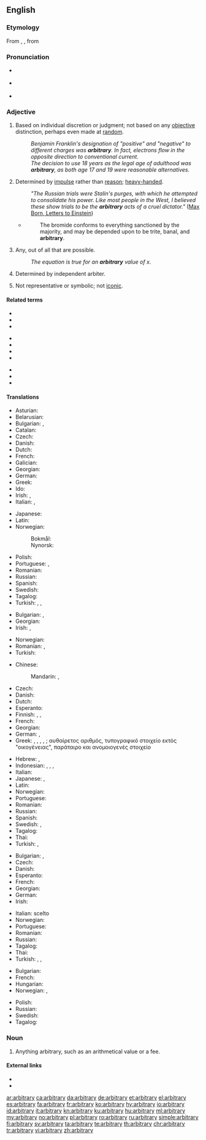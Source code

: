 ==English==
{{was wotd|2006|December|4}}

===Etymology===
From {{etyl|enm|en}} {{m|enm|arbitrarie}}, {{etyl|la|en}} {{m|la|arbitrarius||arbitrary, uncertain}}, from {{m|la|arbiter||witness, on-looker, listener, judge, overseer}}

===Pronunciation===
* {{a|RP}} {{IPA|/ˈɑː.bɪ.tʃ(ɹə).ɹi/|lang=en}}
* {{a|US|Canada}} {{IPA|/ˈɑɹ.bɪ.t(ʃ)ɹɛ(ə).ɹi/|lang=en}}
* {{audio|en-us-arbitrary.ogg|Audio (US)|lang=en}}

===Adjective===
{{wikipedia|arbitrariness}}
{{en-adj}}

# {{lb|en|usually|of a decision}} Based on individual discretion or judgment; not based on any [[objective]] distinction, perhaps even made at [[random]].
#: ''Benjamin Franklin's designation of "positive" and "negative" to different charges was '''arbitrary'''. In fact, electrons flow in the opposite direction to conventional current.''
#: ''The decision to use 18 years as the legal age of adulthood was '''arbitrary''', as both age 17 and 19 were reasonable alternatives.''
# Determined by [[impulse]] rather than [[reason]]; [[heavy-handed]].
#: ''"The Russian trials were Stalin's purges, with which he attempted to consolidate his power. Like most people in the West, I believed these show trials to be the '''arbitrary''' acts of a cruel dictator."'' ([http://en.wikiquote.org/wiki/Einstein Max Born, Letters to Einstein])
#* {{w|Frank Gelett Burgess}}
#*: The bromide conforms to everything sanctioned by the majority, and may be depended upon to be trite, banal, and '''arbitrary'''.
# {{lb|en|mathematics}} Any, out of all that are possible.
#: ''The equation is true for an '''arbitrary''' value of x.''
# Determined by independent arbiter.
# {{lb|en|linguistics}} Not representative or symbolic; not [[iconic]].

====Related terms====
{{rel-top3}}
* {{l|en|arbit}}
* {{l|en|arbiter}}
* {{l|en|arbitrable}}
{{rel-mid3}}
* {{l|en|arbitrage}}
* {{l|en|arbitrarily}}
* {{l|en|arbitrariness}}
* {{l|en|arbitrary and capricious}}
{{rel-mid3}}
* {{l|en|arbitrate}}
* {{l|en|arbitration}}
* {{l|en|arbitrator}}
{{rel-bottom}}

====Translations====
{{trans-top|based on individual discretion or judgment}}
* Asturian: {{t|ast|arbitrariu}}
* Belarusian: {{t|be|адво́льны|m|sc=Cyrl}}
* Bulgarian: {{t+|bg|произволен}}, {{t+|bg|своеволен}}
* Catalan: {{t+|ca|arbitrari}}
* Czech: {{t+|cs|libovolný|m}}
* Danish: {{t+|da|arbitrær}}
* Dutch: {{t+|nl|willekeurig}}
* French: {{t+|fr|arbitraire}}
* Galician: {{t|gl|arbitrario}}
* Georgian: {{t|ka|დაუსაბუთებელი}}
* German: {{t+|de|willkürlich}}
* Greek: {{t+|el|αυθαίρετος|sc=Grek}}
* Ido: {{t+|io|arbitriala}}
* Irish: {{t|ga|ar togradh}}, {{t|ga|aondeonach}}
* Italian: {{t+|it|arbitrario|m}}, {{t|it|arbitraria|f}}
{{trans-mid}}
* Japanese: {{t+|ja|恣意|tr=しいてきな, shiiteki-na|alt=恣意的な}}
* Latin: {{t|la|arbitrarius}}
* Norwegian:
*: Bokmål: {{t+|nb|vilkårlig}}
*: Nynorsk: {{t|nn|vilkårleg}}
* Polish: {{t+|pl|arbitralny|m}}
* Portuguese: {{t+|pt|arbitrário|m}}, {{t+|pt|arbitrária|f}}
* Romanian: {{t+|ro|arbitrar}}
* Russian: {{t+|ru|произво́льный}}
* Spanish: {{t+|es|arbitrario}}
* Swedish: {{t+|sv|godtycklig}}
* Tagalog: {{t|tl|alitakdain}}
* Turkish: {{t+|tr|keyfî}}, {{t|tr|isteğe bağlı}}, {{t+|tr|ihtiyarî}}
{{trans-bottom}}

{{trans-top|unrestrained by law; tyrannical}}
* Bulgarian: {{t+|bg|деспотичен}}, {{t+|bg|тираничен}}
* Georgian: {{t|ka|დესპოტური}}
* Irish: {{t|ga|ansmachtúil}}, {{t|ga|dírialta}}
{{trans-mid}}
* Norwegian: {{t+|no|vilkårlig}}
* Romanian: {{t+|ro|arbitrar}}, {{t+|ro|despotic}}
* Turkish: {{t|tr|re'sen}}
{{trans-bottom}}

{{trans-top|determined by impulse}}
* Chinese:
*: Mandarin: {{t+|cmn|任意|sc=Hani}}, {{t|cmn|随机决定|sc=Hani}}
* Czech: {{t|cs|náladový|m}}
* Danish: {{t|da|vilkårlig}}
* Dutch: {{t+|nl|willekeurig}}
* Esperanto: {{t|eo|hazarda}}
* Finnish: {{t+|fi|mielivaltainen}}, {{t+|fi|umpimähkäinen}}, {{t|fi|omavaltainen}}
* French: {{t+|fr|arbitraire}}
* Georgian: {{t|ka|თვითნებური}}
* German: {{t+|de|willkürlich}}, {{t+|de|arbiträr}}
* Greek: {{qualifier|adjective}} {{t+|el|αυθαίρετος}}, {{t+|el|δεσποτικός}}, {{t+|el|αυταρχικός}}, {{t+|el|παρορμητικός}}, {{t+|el|αυθόρμητος}}; {{qualifier|noun}} αυθαίρετος αριθμός, τυπογραφικό στοιχείο εκτός "οικογένειας", παράταιρο και ανομοιογενές στοιχείο
{{trans-mid}}
* Hebrew: {{t|he|שרירותי|tr=shriruty|m}}, {{t|he|שרירותית|tr=shrirutyt|f}}
* Indonesian: {{t+|id|sembarang}}, {{t+|id|siapa saja}}, {{t+|id|apa saja}}, {{t|id|mana saja}}
* Italian: {{t+|it|arbitrario}}
* Japanese: {{t+|ja|任意|tr=[[にんい]], nin-i}}, {{t|ja|不特定多数|tr=[[ふとくていたすう]], futokutei-tasū}}
* Latin: {{t|la|arbitrarius}}
* Norwegian: {{t+|no|vilkårlig}}
* Portuguese: {{t+|pt|arbitrário}}
* Romanian: {{t+|ro|arbitrar}}
* Russian: {{t+|ru|произво́льный}}
* Spanish: {{t+|es|arbitrario}}
* Swedish: {{t+|sv|godtycklig}}, {{t+|sv|arbiträr}}
* Tagalog: {{t|tl|alitakdain}}
* Thai: {{t-needed|th}}
* Turkish: {{t+|tr|keyfî}}, {{t|tr|dürtüsel}}
{{trans-bottom}}

{{trans-top|chosen at random}}
* Bulgarian: {{t+|bg|произволен}}, {{t+|bg|случаен}}
* Czech: {{t+|cs|libovolný|m}}
* Danish: {{t+|da|arbitrær}}
* Esperanto: {{t+|eo|arbitra}}
* French: {{t+|fr|arbitraire}}
* Georgian: {{t|ka|ჭირვეული}}
* German: {{t+|de|beliebig}}
* Irish: {{t|ga|treallach}}
{{trans-mid}}
* Italian: scelto {{t+|it|a caso}}
* Norwegian: {{t+|no|tilfeldig}}
* Portuguese: {{t+|pt|arbitrário}}
* Romanian: {{t+|ro|arbitrar}}
* Russian: {{t+|ru|произво́льный}}
* Tagalog: {{t|tl|alitakdain}}
* Thai: {{t-needed|th}}
* Turkish: {{t+|tr|gelişigüzel}}, {{t+|tr|rastgele}}, {{t+|tr|lalettayin}}
{{trans-bottom}}

{{trans-top|(mathematics)}}
* Bulgarian: {{t+|bg|произволен}}
* French: {{t+|fr|quelconque}}
* Hungarian: {{t+|hu|tetszőleges}}
* Norwegian: {{t+|no|vilkårlig}}, {{t+|no|tilfeldig}}
{{trans-mid}}
* Polish: {{t+|pl|dowolny|m}}
* Russian: {{t+|ru|произвольный|sc=Cyrl}}
* Swedish: {{t+|sv|godtycklig}}
* Tagalog: {{t|tl|alitakdain}}
{{trans-bottom}}

===Noun===
{{en-noun|arbitraries}}

# Anything arbitrary, such as an arithmetical value or a fee.

====External links====
* {{R:Webster 1913}}
* {{R:Century 1911}}

[[ar:arbitrary]]
[[ca:arbitrary]]
[[da:arbitrary]]
[[de:arbitrary]]
[[et:arbitrary]]
[[el:arbitrary]]
[[es:arbitrary]]
[[fa:arbitrary]]
[[fr:arbitrary]]
[[ko:arbitrary]]
[[hy:arbitrary]]
[[io:arbitrary]]
[[id:arbitrary]]
[[it:arbitrary]]
[[kn:arbitrary]]
[[ku:arbitrary]]
[[hu:arbitrary]]
[[ml:arbitrary]]
[[my:arbitrary]]
[[no:arbitrary]]
[[pl:arbitrary]]
[[ro:arbitrary]]
[[ru:arbitrary]]
[[simple:arbitrary]]
[[fi:arbitrary]]
[[sv:arbitrary]]
[[ta:arbitrary]]
[[te:arbitrary]]
[[th:arbitrary]]
[[chr:arbitrary]]
[[tr:arbitrary]]
[[vi:arbitrary]]
[[zh:arbitrary]]